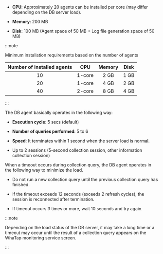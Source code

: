 <Title level={props.level} hashid="dbagentspec" >Agent minimum installation specifications</Title>

- **CPU**: Approximately 20 agents can be installed per core (may differ depending on the DB server load).

- **Memory**: 200 MB

- **Disk**: 100 MB (Agent space of 50 MB + Log file generation space of 50 MB)

:::note

Minimum installation requirements based on the number of agents 

| Number of installed agents |   CPU  | Memory | Disk |
| :------------------------: | :----: | :----: | :--: |
|             10             | 1-core |  2 GB  | 1 GB |
|             20             | 1-core |  4 GB  | 2 GB |
|             40             | 2-core |  8 GB  | 4 GB |

:::

<Title level={props.level} hashid="dbagentrunning" >Agent operation method</Title>

The DB agent basically operates in the following way:

- **Execution cycle**: 5 secs (default)

- **Number of queries performed**: 5 to 6

- **Speed**: It terminates within 1 second when the server load is normal.

- Up to 2 sessions (5-second collection session, other information collection session)

When a timeout occurs during collection query, the DB agent operates in the following way to minimize the load.

- Do not run a new collection query until the previous collection query has finished.

- If the timeout exceeds 12 seconds (exceeds 2 refresh cycles), the session is reconnected after termination.

- If timeout occurs 3 times or more, wait 10 seconds and try again.

:::note

Depending on the load status of the DB server, it may take a long time or a timeout may occur until the result of a collection query appears on the WhaTap monitoring service screen.

:::
